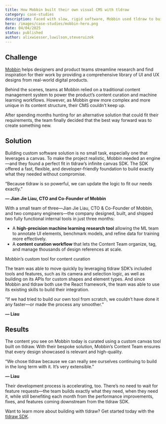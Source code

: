 ```yaml
---
title: How Mobbin built their own visual CMS with tldraw
category: case-studies
description: Faced with slow, rigid software, Mobbin used tldraw to build custom tools—faster than off-the-shelf solutions.
hero: /images/case-studies/mobbin-hero.png
date: 04/04/2025
status: published
author: alixwiesser,luwilson,steveruizok
---
```


## Challenge

[Mobbin](https://mobbin.com/) helps designers and product teams streamline research and find inspiration for their work by providing a comprehensive library of UI and UX designs from real-world digital products.

Behind the scenes, teams at Mobbin relied on a traditional content management system to power the product’s content curation and machine learning workflows. However, as Mobbin grew more complex and more unique in its content structure, their CMS couldn’t keep up.

After spending months hunting for an alternative solution that could fit their requirements, the team finally decided that the best way forward was to create something new.

## Solution

Building custom software solution is no small task, especially one that leverages a canvas. To make the project realistic, Mobbin needed an engine—and they found a perfect fit in tldraw’s infinite canvas SDK. The SDK offered a fast, flexible, and developer-friendly foundation to build exactly what they needed without compromise.

<Callout type="quote">
“Because tldraw is so powerful, we can update the logic to fit our needs exactly.”

**— Jian Jie Liau, CTO and Co-Founder of Mobbin**

</Callout>

With a small team of three—Jian Jie Liau, CTO & Co-Founder of Mobbin, and two company engineers—the company designed, built, and shipped two fully functional internal tools in just three months:

- A **high-precision machine learning research tool** allowing the ML team to annotate UI elements, benchmark models, and refine data for training more effectively.
- A **content curation workflow** that lets the Content Team organize, tag, and manage thousands of design references at scale.

Mobbin’s custom tool for content curation

The team was able to move quickly by leveraging tldraw SDK’s included tools and features, such as its camera and selection logic, as well as building on its APIs for custom shapes and element types. And since Mobbin and tldraw both use the React framework, the team was able to use its existing skills to build their integration.

<Callout type="quote">
“If we had tried to build our own tool from scratch, we couldn’t have done it any faster—or made the process any smoother.”

**— Liau**

</Callout>

## Results

The content you see on Mobbin today is curated using a custom canvas tool built on tldraw. With their bespoke solution, Mobbin’s Content Team ensures that every design showcased is relevant and high-quality.

<Callout type="quote">
“We chose tldraw because we can really see ourselves continuing to build in the long term with it. It’s very extensible.”

**— Liau**

</Callout>

Their development process is accelerating, too. There’s no need to wait for feature requests—the team builds exactly what they need, when they need it, while still benefiting each month from the performance improvements, fixes, and features coming downstream from the tldraw SDK.

Want to learn more about building with tldraw? Get started today with the [tldraw SDK](http://tldraw.dev).
